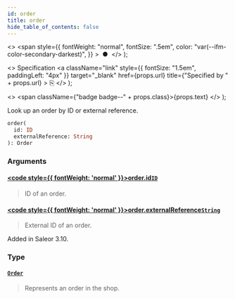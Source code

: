 ```yaml
---
id: order
title: order
hide_table_of_contents: false
---
```


  <>
    <span
      style={{
        fontWeight: "normal",
        fontSize: ".5em",
        color: "var(--ifm-color-secondary-darkest)",
      }}
    >
      &nbsp;●&nbsp;
    </span>
  </>
);

  <>
    Specification
    <a
      className="link"
      style={{ fontSize: "1.5em", paddingLeft: "4px" }}
      target="\_blank"
      href={props.url}
      title={"Specified by " + props.url}
    >
      ⎘
    </a>
  </>
);

  <>
    <span className={"badge badge--" + props.class}>{props.text}</span>
  </>
);

Look up an order by ID or external reference.

```graphql
order(
  id: ID
  externalReference: String
): Order
```

### Arguments

#### [<code style={{ fontWeight: 'normal' }}>order.<b>id</b></code>](#)<Bullet />[`ID`](../../api-reference/scalars/id) <Badge class="secondary" text="scalar"/>

> ID of an order.

#### [<code style={{ fontWeight: 'normal' }}>order.<b>externalReference</b></code>](#)<Bullet />[`String`](../../api-reference/scalars/string) <Badge class="secondary" text="scalar"/>

> External ID of an order.

Added in Saleor 3.10.

>

### Type

#### [`Order`](../../api-reference/objects/order) <Badge class="secondary" text="object"/>

> Represents an order in the shop.
